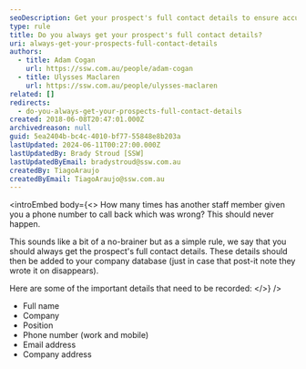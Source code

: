 ```yaml
---
seoDescription: Get your prospect's full contact details to ensure accurate follow-ups and streamline your sales process
type: rule
title: Do you always get your prospect's full contact details?
uri: always-get-your-prospects-full-contact-details
authors:
  - title: Adam Cogan
    url: https://ssw.com.au/people/adam-cogan
  - title: Ulysses Maclaren
    url: https://ssw.com.au/people/ulysses-maclaren
related: []
redirects:
  - do-you-always-get-your-prospects-full-contact-details
created: 2018-06-08T20:47:01.000Z
archivedreason: null
guid: 5ea2404b-bc4c-4010-bf77-55848e8b203a
lastUpdated: 2024-06-11T00:27:00.000Z
lastUpdatedBy: Brady Stroud [SSW]
lastUpdatedByEmail: bradystroud@ssw.com.au
createdBy: TiagoAraujo
createdByEmail: TiagoAraujo@ssw.com.au
---
```


<introEmbed
  body={<>
How many times has another staff member given you a phone number to call back which was wrong? This should never happen.

This sounds like a bit of a no-brainer but as a simple rule, we say that you should always get the prospect's full contact details. These details should then be added to your company database (just in case that post-it note they wrote it on disappears).

Here are some of the important details that need to be recorded:
  </>}
/>
* Full name
* Company
* Position
* Phone number (work and mobile)
* Email address
* Company address
